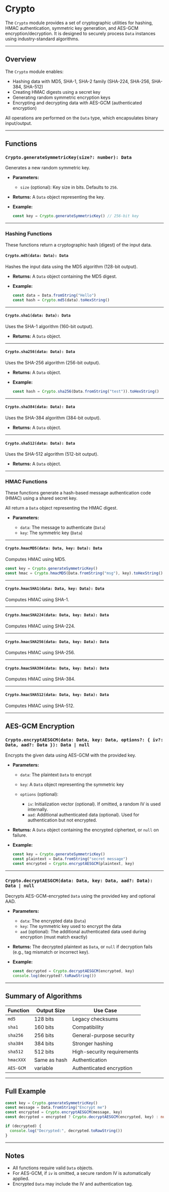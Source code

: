 # Crypto 

The `Crypto` module provides a set of cryptographic utilities for hashing, HMAC authentication, symmetric key generation, and AES-GCM encryption/decryption. It is designed to securely process `Data` instances using industry-standard algorithms.

---

## Overview

The `Crypto` module enables:

* Hashing data with MD5, SHA-1, SHA-2 family (SHA-224, SHA-256, SHA-384, SHA-512)
* Creating HMAC digests using a secret key
* Generating random symmetric encryption keys
* Encrypting and decrypting data with AES-GCM (authenticated encryption)

All operations are performed on the `Data` type, which encapsulates binary input/output.

---

## Functions

### `Crypto.generateSymmetricKey(size?: number): Data`

Generates a new random symmetric key.

* **Parameters:**

  * `size` (optional): Key size in bits. Defaults to `256`.

* **Returns:** A `Data` object representing the key.

* **Example:**

  ```ts
  const key = Crypto.generateSymmetricKey() // 256-bit key
  ```

---

### Hashing Functions

These functions return a cryptographic hash (digest) of the input data.

#### `Crypto.md5(data: Data): Data`

Hashes the input data using the MD5 algorithm (128-bit output).

* **Returns:** A `Data` object containing the MD5 digest.

* **Example:**

  ```ts
  const data = Data.fromString("Hello")
  const hash = Crypto.md5(data).toHexString()
  ```

---

#### `Crypto.sha1(data: Data): Data`

Uses the SHA-1 algorithm (160-bit output).

* **Returns:** A `Data` object.

---

#### `Crypto.sha256(data: Data): Data`

Uses the SHA-256 algorithm (256-bit output).

* **Returns:** A `Data` object.

* **Example:**

  ```ts
  const hash = Crypto.sha256(Data.fromString("test")).toHexString()
  ```

---

#### `Crypto.sha384(data: Data): Data`

Uses the SHA-384 algorithm (384-bit output).

* **Returns:** A `Data` object.

---

#### `Crypto.sha512(data: Data): Data`

Uses the SHA-512 algorithm (512-bit output).

* **Returns:** A `Data` object.

---

### HMAC Functions

These functions generate a hash-based message authentication code (HMAC) using a shared secret key.

All return a `Data` object representing the HMAC digest.

* **Parameters:**

  * `data`: The message to authenticate (`Data`)
  * `key`: The symmetric key (`Data`)

---

#### `Crypto.hmacMD5(data: Data, key: Data): Data`

Computes HMAC using MD5.

```ts
const key = Crypto.generateSymmetricKey()
const hmac = Crypto.hmacMD5(Data.fromString("msg"), key).toHexString()
```

---

#### `Crypto.hmacSHA1(data: Data, key: Data): Data`

Computes HMAC using SHA-1.

---

#### `Crypto.hmacSHA224(data: Data, key: Data): Data`

Computes HMAC using SHA-224.

---

#### `Crypto.hmacSHA256(data: Data, key: Data): Data`

Computes HMAC using SHA-256.

---

#### `Crypto.hmacSHA384(data: Data, key: Data): Data`

Computes HMAC using SHA-384.

---

#### `Crypto.hmacSHA512(data: Data, key: Data): Data`

Computes HMAC using SHA-512.

---

## AES-GCM Encryption

### `Crypto.encryptAESGCM(data: Data, key: Data, options?: { iv?: Data, aad?: Data }): Data | null`

Encrypts the given data using AES-GCM with the provided key.

* **Parameters:**

  * `data`: The plaintext `Data` to encrypt
  * `key`: A `Data` object representing the symmetric key
  * `options` (optional):

    * `iv`: Initialization vector (optional). If omitted, a random IV is used internally.
    * `aad`: Additional authenticated data (optional). Used for authentication but not encrypted.

* **Returns:** A `Data` object containing the encrypted ciphertext, or `null` on failure.

* **Example:**

  ```ts
  const key = Crypto.generateSymmetricKey()
  const plaintext = Data.fromString("secret message")
  const encrypted = Crypto.encryptAESGCM(plaintext, key)
  ```

---

### `Crypto.decryptAESGCM(data: Data, key: Data, aad?: Data): Data | null`

Decrypts AES-GCM-encrypted `Data` using the provided key and optional AAD.

* **Parameters:**

  * `data`: The encrypted data (`Data`)
  * `key`: The symmetric key used to encrypt the data
  * `aad` (optional): The additional authenticated data used during encryption (must match exactly)

* **Returns:** The decrypted plaintext as `Data`, or `null` if decryption fails (e.g., tag mismatch or incorrect key).

* **Example:**

  ```ts
  const decrypted = Crypto.decryptAESGCM(encrypted, key)
  console.log(decrypted?.toRawString())
  ```

---

## Summary of Algorithms

| Function  | Output Size  | Use Case                   |
| --------- | ------------ | -------------------------- |
| `md5`     | 128 bits     | Legacy checksums           |
| `sha1`    | 160 bits     | Compatibility              |
| `sha256`  | 256 bits     | General-purpose security   |
| `sha384`  | 384 bits     | Stronger hashing           |
| `sha512`  | 512 bits     | High-security requirements |
| `hmacXXX` | Same as hash | Authentication             |
| `AES-GCM` | variable     | Authenticated encryption   |

---

## Full Example

```ts
const key = Crypto.generateSymmetricKey()
const message = Data.fromString("Encrypt me")
const encrypted = Crypto.encryptAESGCM(message, key)
const decrypted = encrypted ? Crypto.decryptAESGCM(encrypted, key) : null

if (decrypted) {
  console.log("Decrypted:", decrypted.toRawString())
}
```

---

## Notes

* All functions require valid `Data` objects.
* For AES-GCM, if `iv` is omitted, a secure random IV is automatically applied.
* Encrypted `Data` may include the IV and authentication tag.
